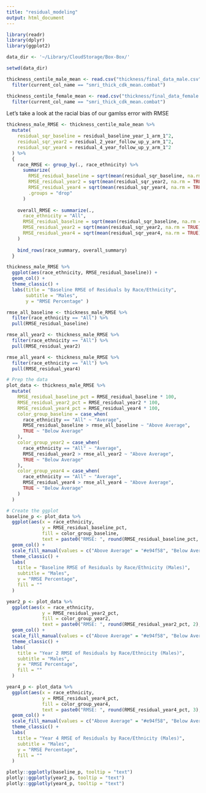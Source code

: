 ```yaml
---
title: "residual_modeling"
output: html_document
---
```


```r
library(readr)
library(dplyr)
library(ggplot2)
```

```r
data_dir <- '~/Library/CloudStorage/Box-Box/'

setwd(data_dir)

thickness_centile_male_mean <- read.csv("thickness/final_data_male.csv") %>%
  filter(current_col_name == "smri_thick_cdk_mean.combat")

thickness_centile_female_mean <- read.csv("thickness/final_data_female.csv") %>%
  filter(current_col_name == "smri_thick_cdk_mean.combat")
```
Let's take a look at the racial bias of our gamlss error with RMSE

```r
thickness_male_RMSE <- thickness_centile_male_mean %>%
  mutate(
    residual_sqr_baseline = residual_baseline_year_1_arm_1^2,
    residual_sqr_year2 = residual_2_year_follow_up_y_arm_1^2,
    residual_sqr_year4 = residual_4_year_follow_up_y_arm_1^2
  ) %>%
  {
    race_RMSE <- group_by(., race_ethnicity) %>%
      summarize(
        RMSE_residual_baseline = sqrt(mean(residual_sqr_baseline, na.rm = TRUE)),
        RMSE_residual_year2 = sqrt(mean(residual_sqr_year2, na.rm = TRUE)),
        RMSE_residual_year4 = sqrt(mean(residual_sqr_year4, na.rm = TRUE)),
        .groups = "drop"
      )
    
    overall_RMSE <- summarize(., 
      race_ethnicity = "All",
      RMSE_residual_baseline = sqrt(mean(residual_sqr_baseline, na.rm = TRUE)),
      RMSE_residual_year2 = sqrt(mean(residual_sqr_year2, na.rm = TRUE)),
      RMSE_residual_year4 = sqrt(mean(residual_sqr_year4, na.rm = TRUE))
    )
    
    bind_rows(race_summary, overall_summary)
  }
```

```r
thickness_male_RMSE %>% 
  ggplot(aes(race_ethnicity, RMSE_residual_baseline)) +
  geom_col() +
  theme_classic() +
  labs(title = "Baseline RMSE of Residuals by Race/Ethnicity",
       subtitle = "Males",
       y = "RMSE Percentage" ) 
```

```r

rmse_all_baseline <- thickness_male_RMSE %>% 
  filter(race_ethnicity == "All") %>% 
  pull(RMSE_residual_baseline)

rmse_all_year2 <- thickness_male_RMSE %>% 
  filter(race_ethnicity == "All") %>% 
  pull(RMSE_residual_year2)

rmse_all_year4 <- thickness_male_RMSE %>% 
  filter(race_ethnicity == "All") %>% 
  pull(RMSE_residual_year4)

# Prep the data
plot_data <- thickness_male_RMSE %>%
  mutate(
    RMSE_residual_baseline_pct = RMSE_residual_baseline * 100,
    RMSE_residual_year2_pct = RMSE_residual_year2 * 100,
    RMSE_residual_year4_pct = RMSE_residual_year4 * 100,
    color_group_baseline = case_when(
      race_ethnicity == "All" ~ "Average",
      RMSE_residual_baseline > rmse_all_baseline ~ "Above Average",
      TRUE ~ "Below Average"
    ),
    color_group_year2 = case_when(
      race_ethnicity == "All" ~ "Average",
      RMSE_residual_year2 > rmse_all_year2 ~ "Above Average",
      TRUE ~ "Below Average"
    ),
    color_group_year4 = case_when(
      race_ethnicity == "All" ~ "Average",
      RMSE_residual_year4 > rmse_all_year4 ~ "Above Average",
      TRUE ~ "Below Average"
    )
  )

# Create the ggplot
baseline_p <- plot_data %>%
  ggplot(aes(x = race_ethnicity, 
             y = RMSE_residual_baseline_pct,
             fill = color_group_baseline,
             text = paste0("RMSE: ", round(RMSE_residual_baseline_pct, 2), "%"))) +
  geom_col() +
  scale_fill_manual(values = c("Above Average" = "#e94f58", "Below Average" = "#3a5d9c")) +
  theme_classic() +
  labs(
    title = "Baseline RMSE of Residuals by Race/Ethnicity (Males)",
    subtitle = "Males",
    y = "RMSE Percentage",
    fill = ""
  )

year2_p <- plot_data %>%
  ggplot(aes(x = race_ethnicity, 
             y = RMSE_residual_year2_pct,
             fill = color_group_year2,
             text = paste0("RMSE: ", round(RMSE_residual_year2_pct, 2), "%"))) +
  geom_col() +
  scale_fill_manual(values = c("Above Average" = "#e94f58", "Below Average" = "#3a5d9c")) +
  theme_classic() +
  labs(
    title = "Year 2 RMSE of Residuals by Race/Ethnicity (Males)",
    subtitle = "Males",
    y = "RMSE Percentage",
    fill = ""
  )

year4_p <- plot_data %>%
  ggplot(aes(x = race_ethnicity, 
             y = RMSE_residual_year4_pct,
             fill = color_group_year4,
             text = paste0("RMSE: ", round(RMSE_residual_year4_pct, 3), "%"))) +
  geom_col() +
  scale_fill_manual(values = c("Above Average" = "#e94f58", "Below Average" = "#3a5d9c")) +
  theme_classic() +
  labs(
    title = "Year 4 RMSE of Residuals by Race/Ethnicity (Males)",
    subtitle = "Males",
    y = "RMSE Percentage",
    fill = ""
  )

plotly::ggplotly(baseline_p, tooltip = "text")
plotly::ggplotly(year2_p, tooltip = "text")
plotly::ggplotly(year4_p, tooltip = "text")
```

